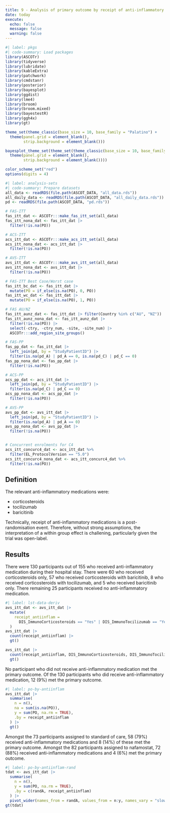 ```yaml
---
title: 9 - Analysis of primary outcome by receipt of anti-inflammatory medication
date: today
execute: 
  echo: false
  message: false
  warning: false
---
```


```r
#| label: pkgs
#| code-summary: Load packages
library(ASCOTr)
library(tidyverse)
library(lubridate)
library(kableExtra)
library(patchwork)
library(cmdstanr)
library(posterior)
library(bayesplot)
library(ggdist)
library(lme4)
library(broom)
library(broom.mixed)
library(bayestestR)
library(ggh4x)
library(gt)

theme_set(theme_classic(base_size = 10, base_family = "Palatino") +
  theme(panel.grid = element_blank(),
        strip.background = element_blank()))

bayesplot_theme_set(theme_set(theme_classic(base_size = 10, base_family = "Palatino") +
  theme(panel.grid = element_blank(),
        strip.background = element_blank())))

color_scheme_set("red")
options(digits = 4)
```

```r
#| label: analysis-sets
#| code-summary: Prepare datasets
all_data <- readRDS(file.path(ASCOT_DATA, "all_data.rds"))
all_daily_data <- readRDS(file.path(ASCOT_DATA, "all_daily_data.rds"))
pd <- readRDS(file.path(ASCOT_DATA, "pd.rds"))

# FAS-ITT
fas_itt_dat <- ASCOTr:::make_fas_itt_set(all_data)
fas_itt_nona_dat <- fas_itt_dat |>
  filter(!is.na(PO))

# ACS-ITT
acs_itt_dat <- ASCOTr:::make_acs_itt_set(all_data)
acs_itt_nona_dat <- acs_itt_dat |>
  filter(!is.na(PO))

# AVS-ITT
avs_itt_dat <- ASCOTr:::make_avs_itt_set(all_data)
avs_itt_nona_dat <- avs_itt_dat |>
  filter(!is.na(PO))

# FAS-ITT Best Case/Worst case
fas_itt_bc_dat <- fas_itt_dat |>
  mutate(PO = if_else(is.na(PO), 0, PO))
fas_itt_wc_dat <- fas_itt_dat |>
  mutate(PO = if_else(is.na(PO), 1, PO))

# FAS AU/NZ
fas_itt_aunz_dat <- fas_itt_dat |> filter(Country %in% c("AU", "NZ"))
fas_itt_aunz_nona_dat <- fas_itt_aunz_dat |> 
  filter(!is.na(PO)) |>
  select(-ctry, -ctry_num, -site, -site_num) |>
  ASCOTr:::add_region_site_groups()

# FAS-PP
fas_pp_dat <- fas_itt_dat |>
  left_join(pd, by = "StudyPatientID") |>
  filter(is.na(pd_A) | pd_A == 0, is.na(pd_C) | pd_C == 0)
fas_pp_nona_dat <- fas_pp_dat |>
  filter(!is.na(PO))

# ACS-PP
acs_pp_dat <- acs_itt_dat |>
  left_join(pd, by = "StudyPatientID") |>
  filter(is.na(pd_C) | pd_C == 0)
acs_pp_nona_dat <- acs_pp_dat |>
  filter(!is.na(PO))

# AVS-PP
avs_pp_dat <- avs_itt_dat |>
  left_join(pd, by = "StudyPatientID") |>
  filter(is.na(pd_A) | pd_A == 0)
avs_pp_nona_dat <- avs_pp_dat |>
  filter(!is.na(PO))


# Concurrent enrolments for C4
acs_itt_concurc4_dat <- acs_itt_dat %>%
  filter(EL_ProtocolVersion == "5.0")
acs_itt_concurc4_nona_dat <- acs_itt_concurc4_dat %>% 
  filter(!is.na(PO))
```

## Definition

The relevant anti-inflammatory medications were:

- corticosteroids
- tocilizumab
- baricitinib

Technically, receipt of anti-inflammatory medications is a post-randomisation event. Therefore, without strong assumptions, the interpretation of a within group effect is challening, particularly given the trial was open-label.

## Results

There were 130 participants out of 155 who received anti-inflammatory medication during their hospital stay. There were 60 who received corticosteroids only, 57 who received corticosteroids with baricitinib, 8 who received corticosteroids with tocilizumab, and 5 who received baricitinib only. There remaining 25 participants received no anti-inflammatory medication.

```r
#| label: lst-data-deriv
avs_itt_dat <- avs_itt_dat |>
  mutate(
    receipt_antiinflam = 
      DIS_ImmunoCorticosteroids == "Yes" | DIS_ImmunoTocilizumab == "Yes" | DIS_ImmunoBaricitinib == "Yes"
  )
avs_itt_dat |> 
  count(receipt_antiinflam) |>
  gt()
```

```r
avs_itt_dat |> 
  count(receipt_antiinflam, DIS_ImmunoCorticosteroids, DIS_ImmunoTocilizumab, DIS_ImmunoBaricitinib) |>
  gt()
```

No participant who did not receive anti-inflammatory medication met the primary outcome. Of the 130 participants who did receive anti-inflammatory medication, 12 (9%) met the primary outcome.

```r
#| label: po-by-antiinflam
avs_itt_dat |>
  summarise(
    n = n(), 
    na = sum(is.na(PO)),
    y = sum(PO, na.rm = TRUE), 
    .by = receipt_antiinflam
  ) |>
  gt()
```

Amongst the 73 participants assigned to standard of care, 58 (79%) received anti-inflammatory medications and 8 (14%) of these met the primary outcome. Amongst the 82 participants assigned to nafamostat, 72 (88%) received anti-inflammatory medications and 4 (6%) met the primary outcome.

```r
#| label: po-by-antiinflam-rand
tdat <- avs_itt_dat |>
  summarise(
    n = n(),
    y = sum(PO, na.rm = TRUE), 
    .by = c(randA, receipt_antiinflam)
  ) |>
  pivot_wider(names_from = randA, values_from = n:y, names_vary = "slowest")
gt(tdat)
```
